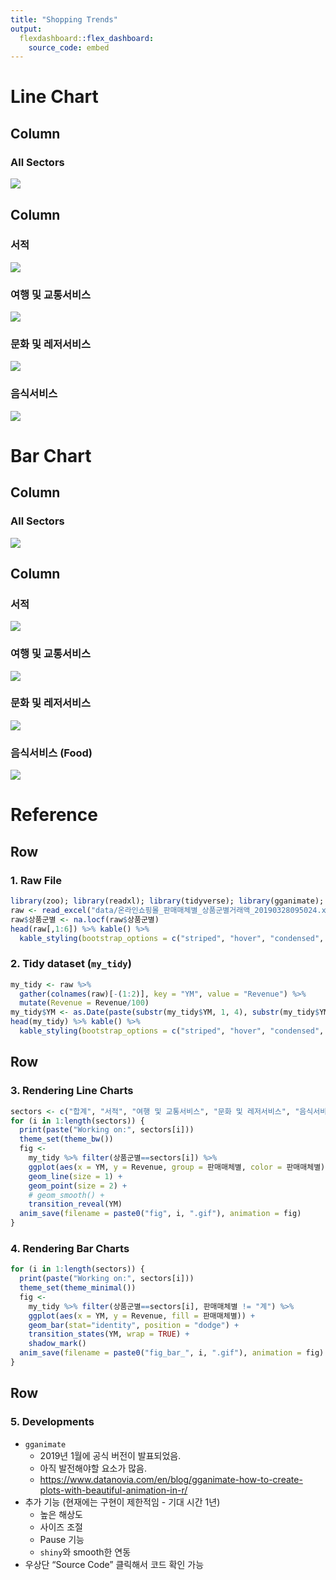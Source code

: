 ```yaml
---
title: "Shopping Trends"
output: 
  flexdashboard::flex_dashboard:
    source_code: embed 
---
```


Line Chart       
=====================================   
    
Column  
-------------------------------------  
    
### All Sectors  

![](fig1.gif)  
   
Column {.tabset}  
-------------------------------------  
   
### 서적    

![](fig2.gif)  

### 여행 및 교통서비스   

![](fig3.gif)  

### 문화 및 레저서비스  
    
![](fig4.gif)    

### 음식서비스  

![](fig5.gif)   

Bar Chart     
=====================================   
    
Column 
-------------------------------------
    
### All Sectors  

![](fig_bar_1.gif)  

Column {.tabset}
-------------------------------------
   
### 서적   

![](fig_bar_2.gif)  
 
### 여행 및 교통서비스    

![](fig_bar_3.gif)  
    

### 문화 및 레저서비스  

![](fig_bar_4.gif)  

### 음식서비스 (Food) 

![](fig_bar_5.gif)  

Reference {data-orientation=rows} 
=====================================     

Row {data-height=400}
-------------------------------------  

### 1. Raw File   

```r
library(zoo); library(readxl); library(tidyverse); library(gganimate); library(kableExtra)
raw <- read_excel("data/온라인쇼핑몰_판매매체별_상품군별거래액_20190328095024.xlsx", sheet = "데이터")
raw$상품군별 <- na.locf(raw$상품군별)
head(raw[,1:6]) %>% kable() %>% 
  kable_styling(bootstrap_options = c("striped", "hover", "condensed", "responsive"), full_width = F)
```

### 2. Tidy dataset (`my_tidy`)  

```r
my_tidy <- raw %>% 
  gather(colnames(raw)[-(1:2)], key = "YM", value = "Revenue") %>%
  mutate(Revenue = Revenue/100)
my_tidy$YM <- as.Date(paste(substr(my_tidy$YM, 1, 4), substr(my_tidy$YM, 7, 8), 15, sep = "-"))
head(my_tidy) %>% kable() %>% 
  kable_styling(bootstrap_options = c("striped", "hover", "condensed", "responsive"), full_width = F)
```   

Row {data-height=300}
------------------------------------- 

### 3. Rendering Line Charts   

```r
sectors <- c("합계", "서적", "여행 및 교통서비스", "문화 및 레저서비스", "음식서비스") 
for (i in 1:length(sectors)) {
  print(paste("Working on:", sectors[i]))
  theme_set(theme_bw())
  fig <- 
    my_tidy %>% filter(상품군별==sectors[i]) %>% 
    ggplot(aes(x = YM, y = Revenue, group = 판매매체별, color = 판매매체별)) + 
    geom_line(size = 1) + 
    geom_point(size = 2) + 
    # geom_smooth() +
    transition_reveal(YM)
  anim_save(filename = paste0("fig", i, ".gif"), animation = fig) 
} 
```

### 4. Rendering Bar Charts   

```r
for (i in 1:length(sectors)) {
  print(paste("Working on:", sectors[i]))
  theme_set(theme_minimal())
  fig <- 
    my_tidy %>% filter(상품군별==sectors[i], 판매매체별 != "계") %>% 
    ggplot(aes(x = YM, y = Revenue, fill = 판매매체별)) + 
    geom_bar(stat="identity", position = "dodge") + 
    transition_states(YM, wrap = TRUE) +
    shadow_mark()
  anim_save(filename = paste0("fig_bar_", i, ".gif"), animation = fig)
} 
``` 

Row {data-height=300} 
-----------------------------------------

### 5. Developments 

+ `gganimate` 
    + 2019년 1월에 공식 버전이 발표되었음. 
    + 아직 발전해야할 요소가 많음. 
    + <https://www.datanovia.com/en/blog/gganimate-how-to-create-plots-with-beautiful-animation-in-r/>
+ 추가 기능 (현재에는 구현이 제한적임 - 기대 시간 1년)  
    + 높은 해상도  
    + 사이즈 조절  
    + Pause 기능  
    + `shiny`와 smooth한 연동  
+ 우상단 "Source Code" 클릭해서 코드 확인 가능 

